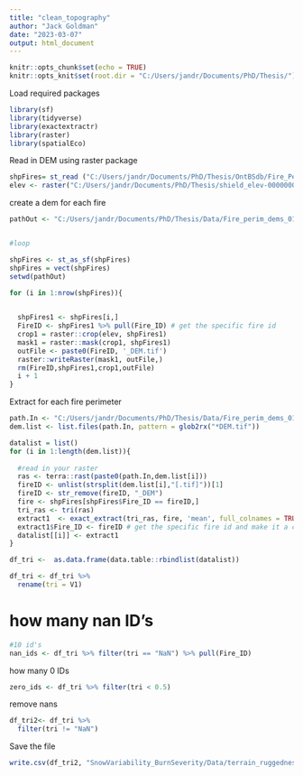 ```yaml
---
title: "clean_topography"
author: "Jack Goldman"
date: "2023-03-07"
output: html_document
---
```


```r
knitr::opts_chunk$set(echo = TRUE)
knitr::opts_knit$set(root.dir = "C:/Users/jandr/Documents/PhD/Thesis/")

```

Load required packages 
```r
library(sf)
library(tidyverse)
library(exactextractr)
library(raster)
library(spatialEco)
```


Read in DEM using raster package
```r
shpFires= st_read ("C:/Users/jandr/Documents/PhD/Thesis/OntBSdb/Fire_Perimeters/01_2020/OnShield_FirePerim_01to2020.shp")
elev <- raster("C:/Users/jandr/Documents/PhD/Thesis/shield_elev-0000000000-0000000000.tif")

```


create a dem for each fire
```r

pathOut <- "C:/Users/jandr/Documents/PhD/Thesis/Data/Fire_perim_dems_01_2020"


#loop

shpFires <- st_as_sf(shpFires)
shpFires = vect(shpFires)
setwd(pathOut)

for (i in 1:nrow(shpFires)){
  

  shpFires1 <- shpFires[i,]
  FireID <- shpFires1 %>% pull(Fire_ID) # get the specific fire id 
  crop1 = raster::crop(elev, shpFires1)
  mask1 = raster::mask(crop1, shpFires1)
  outFile <- paste0(FireID, '_DEM.tif')
  raster::writeRaster(mask1, outFile,)
  rm(FireID,shpFires1,crop1,outFile)
  i + 1
}

```



Extract for each fire perimeter
```r

path.In <- "C:/Users/jandr/Documents/PhD/Thesis/Data/Fire_perim_dems_01_2020/"
dem.list <- list.files(path.In, pattern = glob2rx("*DEM.tif"))

datalist = list()
for (i in 1:length(dem.list)){
  
  #read in your raster
  ras <- terra::rast(paste0(path.In,dem.list[i]))
  fireID <- unlist(strsplit(dem.list[i],"[.tif]"))[1]
  fireID <- str_remove(fireID, "_DEM")
  fire <- shpFires[shpFires$Fire_ID == fireID,]
  tri_ras <- tri(ras)
  extract1  <- exact_extract(tri_ras, fire, 'mean', full_colnames = TRUE) # extract the mean
  extract1$Fire_ID <- fireID # get the specific fire id and make it a column
  datalist[[i]] <- extract1  
} 

df_tri <-  as.data.frame(data.table::rbindlist(datalist))

df_tri <- df_tri %>% 
  rename(tri = V1)

```

# how many nan ID's
```r
#10 id's
nan_ids <- df_tri %>% filter(tri == "NaN") %>% pull(Fire_ID)
```

how many 0 IDs
```r
zero_ids <- df_tri %>% filter(tri < 0.5) 
```

remove nans
```r
df_tri2<- df_tri %>% 
  filter(tri != "NaN")
```


Save the file
```r
write.csv(df_tri2, "SnowVariability_BurnSeverity/Data/terrain_ruggedness_index_01_2020.csv")
```

